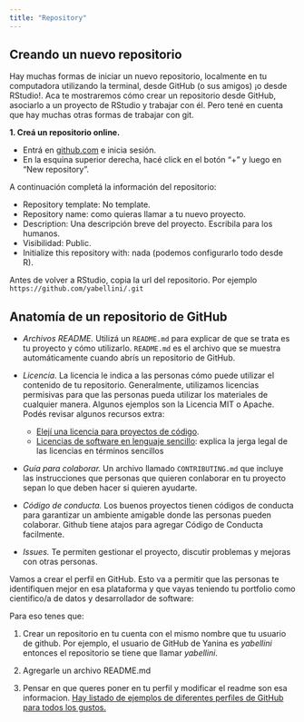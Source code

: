 ```yaml
---
title: "Repository"
---
```


## Creando un nuevo repositorio

Hay muchas formas de iniciar un nuevo repositorio, localmente en tu computadora utilizando la terminal, desde GitHub (o sus amigos) ¡o desde RStudio!. Aca te mostraremos cómo crear un repositorio desde GitHub, asociarlo a un proyecto de RStudio y trabajar con él. Pero tené en cuenta que hay muchas otras formas de trabajar con git.

::: ejercicio
**1. Creá un repositorio online.**

-   Entrá en [github.com](https://github.com) e inicia sesión.
-   En la esquina superior derecha, hacé click en el botón "+" y luego en "New repository".

A continuación completá la información del repositorio:

-   Repository template: No template.
-   Repository name: como quieras llamar a tu nuevo proyecto.
-   Description: Una descripción breve del proyecto. Escribila para los humanos.
-   Visibilidad: Public.
-   Initialize this repository with: nada (podemos configurarlo todo desde R).

Antes de volver a RStudio, copia la url del repositorio. Por ejemplo `https://github.com/yabellini/.git`
:::

## Anatomía de un repositorio de GitHub

-   *Archivos README.* Utilizá un `README.md` para explicar de que se trata es tu proyecto y cómo utilizarlo. `README.md` es el archivo que se muestra automáticamente cuando abrís un repositorio de GitHub.

-   *Licencia.* La licencia le indica a las personas cómo puede utilizar el contenido de tu repositorio. Generalmente, utilizamos licencias permisivas para que las personas pueda utilizar los materiales de cualquier manera. Algunos ejemplos son la Licencia MIT o Apache. Podés revisar algunos recursos extra:

    -   [Elejí una licencia para proyectos de código](https://choosealicense.com/).
    -   [Licencias de software en lenguaje sencillo](https://tldrlegal.com/): explica la jerga legal de las licencias en términos sencillos

-   *Guía para colaborar.* Un archivo llamado `CONTRIBUTING.md` que incluye las instrucciones que personas que quieren conlaborar en tu proyecto sepan lo que deben hacer si quieren ayudarte.

-   *Código de conducta.* Los buenos proyectos tienen códigos de conducta para garantizar un ambiente amigable donde las personas pueden colaborar. Github tiene atajos para agregar Código de Conducta facilmente.

-   *Issues.* Te permiten gestionar el proyecto, discutir problemas y mejoras con otras personas.

::: ejercicio

Vamos a crear el perfil en GitHub.  Esto va a permitir que las personas te identifiquen mejor en esa plataforma y que vayas teniendo tu portfolio como cientifico/a de datos y desarrollador de software:

Para eso tenes que:

1. Crear un repositorio en tu cuenta con el mismo nombre que tu usuario de github.  Por ejemplo, el usuario de GitHub de Yanina es _yabellini_ entonces el repositorio se tiene que llamar _yabellini_.

2. Agregarle un archivo README.md

3. Pensar en que queres poner en tu perfil y modificar el readme son esa informacion. [Hay listado de ejemplos de diferentes perfiles de GitHub para todos los gustos.](https://zzetao.github.io/awesome-github-profile/)

:::
